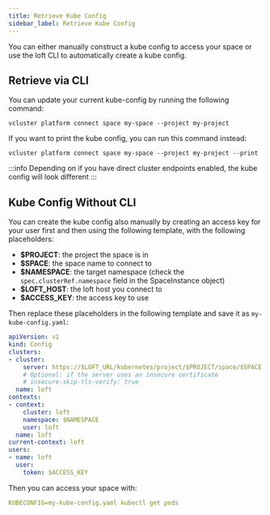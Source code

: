```yaml
---
title: Retrieve Kube Config
sidebar_label: Retrieve Kube Config
---
```


You can either manually construct a kube config to access your space or use the loft CLI to automatically create a kube config.

## Retrieve via CLI

You can update your current kube-config by running the following command:
```
vcluster platform connect space my-space --project my-project
```

If you want to print the kube config, you can run this command instead:
```
vcluster platform connect space my-space --project my-project --print
```

:::info
Depending on if you have direct cluster endpoints enabled, the kube config will look different
:::

## Kube Config Without CLI

You can create the kube config also manually by creating an access key for your user first and then using the following template, with the following placeholders:
* **$PROJECT**: the project the space is in
* **$SPACE**: the space name to connect to
* **$NAMESPACE**: the target namespace (check the `spec.clusterRef.namespace` field in the SpaceInstance object)
* **$LOFT_HOST**: the loft host you connect to
* **$ACCESS_KEY**: the access key to use

Then replace these placeholders in the following template and save it as `my-kube-config.yaml`:

```yaml
apiVersion: v1
kind: Config
clusters:
- cluster:
    server: https://$LOFT_URL/kubernetes/project/$PROJECT/space/$SPACE
    # Optional: if the server uses an insecure certificate
    # insecure-skip-tls-verify: true
  name: loft
contexts:
- context:
    cluster: loft
    namespace: $NAMESPACE
    user: loft
  name: loft
current-context: loft
users:
- name: loft
  user:
    token: $ACCESS_KEY
```

Then you can access your space with:
```yaml
KUBECONFIG=my-kube-config.yaml kubectl get pods
```
